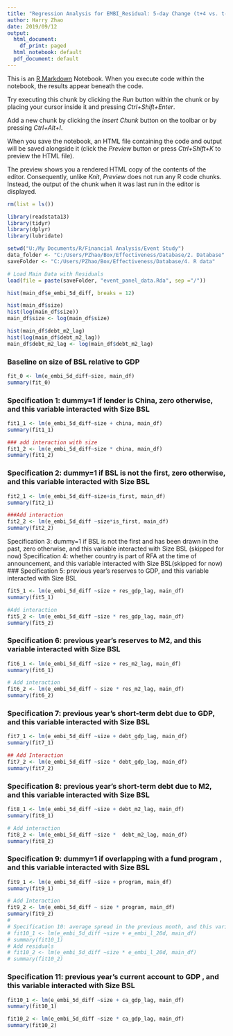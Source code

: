 ```yaml
---
title: "Regression Analysis for EMBI_Residual: 5-day Change (t+4 vs. t-1)"
author: Harry Zhao
date: 2019/09/12
output:
  html_document:
    df_print: paged
  html_notebook: default
  pdf_document: default
---
```


This is an [R Markdown](http://rmarkdown.rstudio.com) Notebook. When you execute code within the notebook, the results appear beneath the code. 

Try executing this chunk by clicking the *Run* button within the chunk or by placing your cursor inside it and pressing *Ctrl+Shift+Enter*. 

Add a new chunk by clicking the *Insert Chunk* button on the toolbar or by pressing *Ctrl+Alt+I*.

When you save the notebook, an HTML file containing the code and output will be saved alongside it (click the *Preview* button or press *Ctrl+Shift+K* to preview the HTML file).

The preview shows you a rendered HTML copy of the contents of the editor. Consequently, unlike *Knit*, *Preview* does not run any R code chunks. Instead, the output of the chunk when it was last run in the editor is displayed.

```r
rm(list = ls())

library(readstata13)
library(tidyr)
library(dplyr)
library(lubridate)

setwd("U:/My Documents/R/Financial Analysis/Event Study")
data_folder <- "C:/Users/PZhao/Box/Effectiveness/Database/2. Database"
saveFolder <- "C:/Users/PZhao/Box/Effectiveness/Database/4. R data"

# Load Main Data with Residuals
load(file = paste(saveFolder, "event_panel_data.Rda", sep ="/"))

```
```r
hist(main_df$e_embi_5d_diff, breaks = 12)
```
```r
hist(main_df$size)
hist(log(main_df$size))
main_df$size <- log(main_df$size)
```
```r
hist(main_df$debt_m2_lag)
hist(log(main_df$debt_m2_lag))
main_df$debt_m2_lag <- log(main_df$debt_m2_lag)
```
### Baseline on size of BSL relative to GDP
```r
fit_0 <- lm(e_embi_5d_diff~size, main_df)
summary(fit_0)
```
### Specification 1: dummy=1 if lender is China, zero otherwise, and this variable interacted with Size BSL
```r
fit1_1 <- lm(e_embi_5d_diff~size + china, main_df)
summary(fit1_1)
```
```r
### add interaction with size
fit1_2 <- lm(e_embi_5d_diff~size * china, main_df)
summary(fit1_2)
```
### Specification 2: dummy=1 if BSL is not the first, zero otherwise, and this variable interacted with Size BSL
```r
fit2_1 <- lm(e_embi_5d_diff~size+is_first, main_df)
summary(fit2_1)
```
```r
###Add interaction
fit2_2 <- lm(e_embi_5d_diff ~size*is_first, main_df)
summary(fit2_2)
```
Specification 3: dummy=1 if BSL is not the first and has been drawn in the past, zero otherwise, and this variable interacted with Size BSL (skipped for now)
Specification 4: whether country is part of RFA  at the time of announcement, and this variable interacted with Size BSL(skipped for now)
### Specification 5: previous year's reserves to GDP, and this variable interacted with Size BSL
```r
fit5_1 <- lm(e_embi_5d_diff ~size + res_gdp_lag, main_df)
summary(fit5_1)
```
```r
#Add interaction
fit5_2 <- lm(e_embi_5d_diff ~size * res_gdp_lag, main_df)
summary(fit5_2)
```
### Specification 6: previous year's reserves to M2, and this variable interacted with Size BSL
```r
fit6_1 <- lm(e_embi_5d_diff ~size + res_m2_lag, main_df)
summary(fit6_1)
```
```r
# Add interaction
fit6_2 <- lm(e_embi_5d_diff ~ size * res_m2_lag, main_df)
summary(fit6_2)
```
### Specification 7: previous year's short-term debt due to GDP, and this variable interacted with Size BSL
```r
fit7_1 <- lm(e_embi_5d_diff ~size + debt_gdp_lag, main_df)
summary(fit7_1)
```

```r
## Add Interaction
fit7_2 <- lm(e_embi_5d_diff ~size * debt_gdp_lag, main_df)
summary(fit7_2)
```
### Specification 8: previous year's short-term debt due to M2, and this variable interacted with Size BSL
```r
fit8_1 <- lm(e_embi_5d_diff ~size + debt_m2_lag, main_df)
summary(fit8_1)
```
```r
# Add interaction
fit8_2 <- lm(e_embi_5d_diff ~size *  debt_m2_lag, main_df)
summary(fit8_2)
```
### Specification 9: dummy=1 if overlapping with a fund program , and this variable interacted with Size BSL
```r
fit9_1 <- lm(e_embi_5d_diff ~size + program, main_df)
summary(fit9_1)
```
```r
# Add Interaction
fit9_2 <- lm(e_embi_5d_diff ~ size * program, main_df)
summary(fit9_2)
# 
# Specification 10: average spread in the previous month, and this variable interacted with Size BSL
# fit10_1 <- lm(e_embi_5d_diff ~size + e_embi_l_20d, main_df)
# summary(fit10_1)
# Add residuals
# fit10_2 <- lm(e_embi_5d_diff ~size * e_embi_l_20d, main_df)
# summary(fit10_2)
```
### Specification 11: previous year's current account to GDP , and this variable interacted with Size BSL
```r
fit10_1 <- lm(e_embi_5d_diff ~size + ca_gdp_lag, main_df)
summary(fit10_1)
```

```r
fit10_2 <- lm(e_embi_5d_diff ~size * ca_gdp_lag, main_df)
summary(fit10_2)
```

